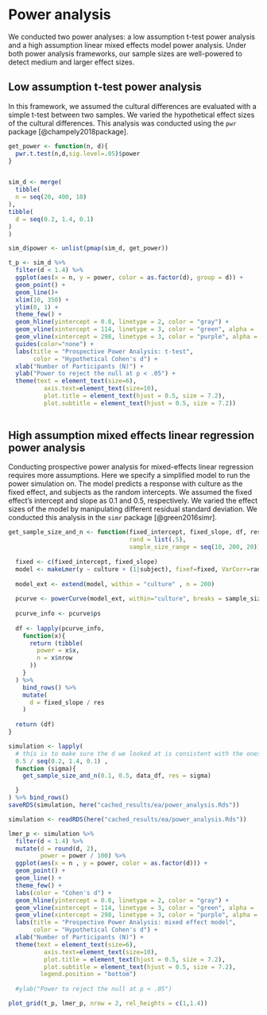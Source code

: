 # Power analysis

We conducted two power analyses: a low assumption t-test power analysis and a high assumption linear mixed effects model power analysis. Under both power analysis frameworks, our sample sizes are well-powered to detect medium and larger effect sizes. 

## Low assumption t-test power analysis

In this framework, we assumed the cultural differences are evaluated with a simple t-test between two samples. We varied the hypothetical effect sizes of the cultural differences. This analysis was conducted using the `pwr` package [@champely2018package].

```r
get_power <- function(n, d){
  pwr.t.test(n,d,sig.level=.05)$power
}


sim_d <- merge(
  tibble(
  n = seq(20, 400, 10)
), 
tibble(
  d = seq(0.2, 1.4, 0.1) 
)
) 

sim_d$power <- unlist(pmap(sim_d, get_power))

t_p <- sim_d %>% 
  filter(d < 1.4) %>% 
  ggplot(aes(x = n, y = power, color = as.factor(d), group = d)) + 
  geom_point() + 
  geom_line()+ 
  xlim(10, 350) + 
  ylim(0, 1) + 
  theme_few() + 
  geom_hline(yintercept = 0.8, linetype = 2, color = "gray") + 
  geom_vline(xintercept = 114, linetype = 3, color = "green", alpha = .7) + 
  geom_vline(xintercept = 298, linetype = 3, color = "purple", alpha = .7) + 
  guides(color="none") + 
  labs(title = "Prospective Power Analysis: t-test", 
       color = "Hypothetical Cohen's d") + 
  xlab("Number of Participants (N)") +
  ylab("Power to reject the null at p < .05") + 
  theme(text = element_text(size=6),
          axis.text=element_text(size=10),
          plot.title = element_text(hjust = 0.5, size = 7.2), 
          plot.subtitle = element_text(hjust = 0.5, size = 7.2))
  

```


## High assumption mixed effects linear regression power analysis

Conducting prospective power analysis for mixed-effects linear regression requires more assumptions. Here we specify a simplified model to run the power simulation on. The model predicts a response with culture as the fixed effect, and subjects as the random intercepts. We assumed the fixed effect's intercept and slope as 0.1 and 0.5, respectively. We varied the effect sizes of the model by manipulating different residual standard deviation. We conducted this analysis in the `simr` package [@green2016simr].


```r
get_sample_size_and_n <- function(fixed_intercept, fixed_slope, df, res, 
                                  rand = list(.5), 
                                  sample_size_range = seq(10, 200, 20)){
  
  fixed <- c(fixed_intercept, fixed_slope)
  model <- makeLmer(y ~ culture + (1|subject), fixef=fixed, VarCorr=rand, sigma=res, data=df)
  
  model_ext <- extend(model, within = "culture" , n = 200)
  
  pcurve <- powerCurve(model_ext, within="culture", breaks = sample_size_range)
  
  pcurve_info <- pcurve$ps
  
  df <- lapply(pcurve_info, 
    function(x){
      return (tibble(
        power = x$x,
        n = x$nrow
      ))
    }
  ) %>% 
    bind_rows() %>% 
    mutate(
      d = fixed_slope / res
    )
  
  return (df)
}

simulation <- lapply(
  # this is to make sure the d we looked at is consistent with the ones in the t-test
  0.5 / seq(0.2, 1.4, 0.1) , 
  function (sigma){
    get_sample_size_and_n(0.1, 0.5, data_df, res = sigma)

  }
) %>% bind_rows()
saveRDS(simulation, here("cached_results/ea/power_analysis.Rds"))

```




```r
simulation <- readRDS(here("cached_results/ea/power_analysis.Rds"))

lmer_p <- simulation %>% 
  filter(d < 1.4) %>%
  mutate(d = round(d, 2), 
         power = power / 100) %>% 
  ggplot(aes(x = n , y = power, color = as.factor(d))) + 
  geom_point() + 
  geom_line() + 
  theme_few() + 
  labs(color = "Cohen's d") + 
  geom_hline(yintercept = 0.8, linetype = 2, color = "gray") + 
  geom_vline(xintercept = 114, linetype = 3, color = "green", alpha = .7) + 
  geom_vline(xintercept = 298, linetype = 3, color = "purple", alpha = .7)  + 
  labs(title = "Prospective Power Analysis: mixed effect model", 
       color = "Hypothetical Cohen's d") + 
  xlab("Number of Participants (N)") +
  theme(text = element_text(size=6),
          axis.text=element_text(size=10),
          plot.title = element_text(hjust = 0.5, size = 7.2), 
          plot.subtitle = element_text(hjust = 0.5, size = 7.2), 
         legend.position = "bottom")
  
  #ylab("Power to reject the null at p < .05")
```


```r
plot_grid(t_p, lmer_p, nrow = 2, rel_heights = c(1,1.4))
```

